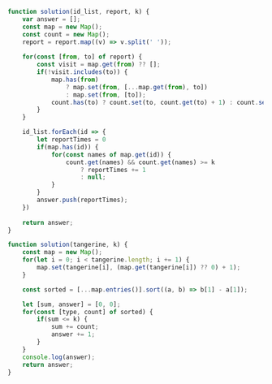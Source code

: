 ```javascript
function solution(id_list, report, k) {
    var answer = [];
    const map = new Map();
    const count = new Map();
    report = report.map((v) => v.split(' '));
    
    for(const [from, to] of report) {
        const visit = map.get(from) ?? [];
        if(!visit.includes(to)) {
            map.has(from) 
                ? map.set(from, [...map.get(from), to])
                : map.set(from, [to]);
            count.has(to) ? count.set(to, count.get(to) + 1) : count.set(to, 1);
        }
    }

    id_list.forEach(id => {
        let reportTimes = 0
        if(map.has(id)) {
            for(const names of map.get(id)) {
                count.get(names) && count.get(names) >= k
                    ? reportTimes += 1
                    : null;
            }
        }
        answer.push(reportTimes);
    })
    
    return answer;
}
```


```javascript
function solution(tangerine, k) {
    const map = new Map();
    for(let i = 0; i < tangerine.length; i += 1) {
        map.set(tangerine[i], (map.get(tangerine[i]) ?? 0) + 1);
    }

    const sorted = [...map.entries()].sort((a, b) => b[1] - a[1]);

    let [sum, answer] = [0, 0];
    for(const [type, count] of sorted) {
        if(sum <= k) {
            sum += count;
            answer += 1;
        }
    }
    console.log(answer);
    return answer;
}
```
